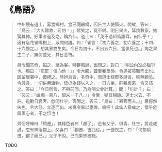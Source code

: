 # 《鳥語》

> 中州境有道士，募食鄉村。食已聞鸝鳴，因告主人使慎火。問故，答曰：「鳥云：『大火難救，可怕！』」眾笑之，竟不備。明日果火，延燒數家，始驚其神。好事者追及之，稱為仙。道士曰：「我不過知鳥語耳，何仙乎！」適有皂花雀鳴樹上，眾問何語。曰：「雀言：『初六養之，初六養之；十四、十六殤之。』想其家雙生矣。今日為初十，不出五六日，當俱死也。」詢之果生二子，無何並死，其日悉符。
>
> 邑令聞其奇，招之，延為客。時群鴨過，因問之。對曰：「明公內室必相爭也。鴨曰：『罷罷！偏向他！』」令大服，蓋妻妾反唇，令適被喧聒而出也。因留居署中，優禮之。時辨鳥言，多奇中。而道士樸野多肆言，輒無顧忌。令最貪，一切供用諸物，皆折為錢以入之。一日方坐，群鴨復來，令又詰之。答曰：「今日所言，不與前同，乃為明公會計耳。」問：「何計？」曰：「彼云：『蠟燭一百八，銀朱一千八。』」令慚，疑其相譏。道士求去，不許。逾數日宴客，忽聞杜宇。客問之，答云：「鳥曰：『丟官而去。』」眾愕然失色。令大怒，立逐而出。未幾令果以墨敗。嗚呼！此仙人儆戒之，惜乎危厲熏心者，不之悟也！
>
> 齊俗呼蟬曰「稍遷」，其綠色者曰「都了」。邑有父子，俱青、社生，將赴歲試，忽有蟬落襟上。父喜曰：「稍遷，吉兆也。」一僮視之，曰：「何物稍遷，都了而已。」父子不悅。已而果皆被黜。

TODO
